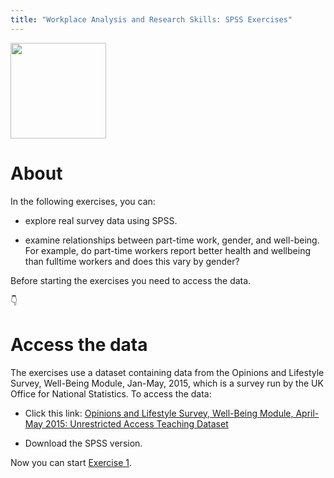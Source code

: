 ```yaml
---
title: "Workplace Analysis and Research Skills: SPSS Exercises"
---
```


![](work.jpg){fig-align="left" width="153"}

# About

In the following exercises, you can:

-   explore real survey data using SPSS.

-   examine relationships between part-time work, gender, and well-being. For example, do part-time workers report better health and wellbeing than fulltime workers and does this vary by gender?

Before starting the exercises you need to access the data.

👇

# **Access the data**

The exercises use a dataset containing data from the Opinions and Lifestyle Survey, Well-Being Module, Jan-May, 2015, which is a survey run by the UK Office for National Statistics. To access the data:

-   Click this link: [Opinions and Lifestyle Survey, Well-Being Module, April-May 2015: Unrestricted Access Teaching Dataset](https://beta.ukdataservice.ac.uk/datacatalogue/studies/study?id=7913#!/access-data)

-   Download the SPSS version.

Now you can start [Exercise 1](Exercise-1.qmd).
